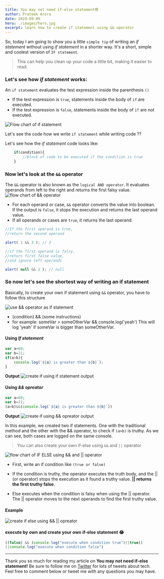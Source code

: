 ```yaml
---
title: You may not need if-else statement😎
author: Prateek Arora
date: 2019-09-09
hero: ./images/hero.jpg
excerpt: learn how to create if statement using && operator
---
```


So, today I am going to show you a little `simple tip` of writing an *if statement* without using *if statement* in a shorter way. It's a short, simple and coolest version of `IF statement`.

>This can help you clean up your code a little bit, making it easier to read.

### Let's see how *if statement* works:
An `if statement` evaluates the test expression inside the parenthesis `()`
-   If the test expression is `true`, statements inside the body of  `if`  are executed.
-   If the test expression is `false`, statements inside the body of  `if`  are not executed.

![Flow chart of if statement](./images/flow-chat-of-if.jpg)

Let's see the code how we write `if statement` while writing code ??

Let's see how the *if statement* code looks like:

```javascript
    if(condition){
        //block of code to be executed if the condition is true
    }
```
### Now let's look at the `&&` operator
The `&&` operator is also known as the `logical AND operator`. It evaluates operands from left to the right and returns the first falsy value.
![flow chart of && operator](./images/flow-chat-of-&&-operator.jpg)
- For each operand or case, `&&` operator converts the value into boolean. If the output is `false`, it stops the execution and returns the last operand value.
-   If all operands or cases are `true`, it returns the last operand.
```javascript
//If the first operand is true,
//return the second operand

alert( 1 && 3 ); // 3

//if the first operand is falsy,
//return first false value,
//and ignore left operands

alert( null && 2 ); // null
```
### So now let's see the shortest way of writing an if statement 

Basically, to create your own if statement using `&&` operator, you have to follow this structure 

![use && operator as if statement](./images/use-&&-operator-as-if-statement.jpg)

- (condition) && (some instructions) 
- for example:  someVar > someOtherVar && console.log('yeah') This will log 'yeah' if someVar is bigger than someOtherVar.
#### Using *If statement*
```javascript
var a=60;
var b=21;
if(a>b){
	console.log(`${a} is greater than ${b}`);
}
```
**Output**
![create if using if statement output](./images/create-if-using-if-statement-output.png)

#### Using *&& opreator*
```javascript
var a=60;
var b=21;
(a>b)&&(console.log(`${a} is greater than ${b}`))
```
**Output**
![create if using && opreator output](./images/create-if-using-&&-opreator-output.png)

In this example, we created two if statements. One with the traditional method and the other with the && operator, to check if `(a>b)` is truthy. As we can see, both cases are logged on the same console.

> You can also create your own if-else using `&&` and `||` operator

![flow chart of IF ELSE using && and || operator](./images/flow-chart-of-IF-ELSE-using-&&-and-||-operator.jpg)

- First, write an if condition like `(true or false)`
- If the condition is truthy, the operator executes the truth body, and the || (or operator) stops the execution as it found a truthy value. **|| returns the first truthy false**.

- Else executes when the condition is falsy when using the || operator. The || operator moves to the next operands to find the first truthy value.

#### Example
![create if else using && || opreator](./images/create-if-else-using-&&-||-opreator.png)
#### execute by own and create your own if-else statement 😂
```javascript
((false) && (console.log("execute when condition true")||true))
||console.log("execute when condition false")
```

***
Thank you so much for reading my article on **You may not need if-else statement!** Be sure to follow me on [Twitter](https://twitter.com/prateek_codes) for lots of tweets about tech. Feel free to comment below or tweet me with any questions you may have.